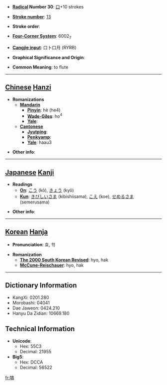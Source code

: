* '''[[Wiktionary:Chinese radical index| Radical]] Number 30''': [[Wiktionary:Chinese radical index 口|口]]+10 strokes

* '''[[Wiktionary:Chinese total strokes index|Stroke number]]''': [[Wiktionary:Chinese total strokes index 13|13]]

* '''Stroke order''': 

* '''[[Wiktionary:Chinese four corner index|Four-Corner System]]''': 6002<sub>7</sub>

* '''[[Wiktionary:Chinese Cangjie index|Cangjie input]]''': 口卜口月 (RYRB)

* '''Graphical Significance and Origin''': 

* '''Common Meaning''': to flute

----

== [[Chinese]] [[Hanzi]] ==

* '''Romanizations'''
** '''[[Mandarin]]'''
*** '''[[Pinyin]]''': hè (he4)
*** '''[[Wade-Giles]]''': ho<sup>4</sup>
*** '''[[Yale]]''': 
** '''[[Cantonese]]'''
*** '''[[Jyutping]]''':
*** '''[[Penkyamp]]''': 
*** '''[[Yale]]''': haau3

* '''Other info''': 

----

== [[Japanese]] [[Kanji]] ==

* '''Readings'''
** '''[[On]]''': [[こう]] (kō), [[きょう]] (kyō)
** '''[[Kun]]''': [[きびしいさま]] (kibishiisama), [[こえ]] (koe), [[せめるさま]] (semerusama)

* '''Other info''':  

----

== [[Korean]] [[Hanja]] ==

* '''Pronunciation''': 효, 학

* '''Romanization'''
** '''[[The 2000 South Korean Revised Romanization|The 2000 South Korean Revised]]''': hyo, hak
** '''[[McCune-Reischauer]]''': hyo, hak

----

== Dictionary Information ==

* KangXi: 0201.280
* Morobashi: 04041
* Dae Jaweon: 0424.210
* Hanyu Da Zidian: 10669.180

== Technical Information ==

* '''Unicode''':
** Hex: 55C3
** Decimal: 21955
* '''Big5''':
** Hex: DCCA
** Decimal: 56522

[[fr:嗃]]